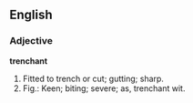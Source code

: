 ==English==

===Adjective===

'''trenchant'''

#Fitted to trench or cut; gutting; sharp.
#Fig.: Keen; biting; severe; as, trenchant wit.